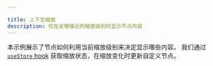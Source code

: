 ```yaml
---

title: 上下文缩放
description: 仅在足够接近的缩放级别时显示节点内容
---
```


本示例展示了节点如何利用当前缩放级别来决定显示哪些内容。
我们通过 [`useStore` hook](/api-reference/hooks/use-store) 获取缩放状态，在缩放变化时更新自定义节点。

<RemoteCodeViewer
  route="examples/interaction/contextual-zoom"
  framework="react"
/>